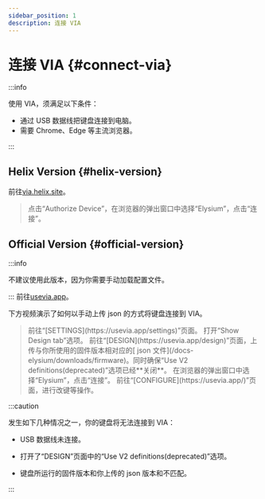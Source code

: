 ```yaml
---
sidebar_position: 1
description: 连接 VIA
---
```



# 连接 VIA  {#connect-via}


<PlaygroundCardsRow />

:::info

使用 VIA，须满足以下条件：

* 通过 USB 数据线把键盘连接到电脑。
* 需要 Chrome、Edge 等主流浏览器。

:::

## Helix Version {#helix-version}

前往[via.helix.site](https://via.helix.site/)。

<blockquote className="quote-text"> <Icon icon="fa-solid fa-computer-mouse" /> 点击“Authorize Device”，在浏览器的弹出窗口中选择“Elysium”，点击“连接”。</blockquote>

## Official Version {#official-version}

:::info

不建议使用此版本，因为你需要手动加载配置文件。

:::
前往[usevia.app](https://usevia.app/)。

下方视频演示了如何以手动上传 json 的方式将键盘连接到 VIA。

<div className="player-wrapper">
  <ReactPlayer
    className='player-container'
    url={via_tuts_1}
    playing={false}
    controls={true}
    height="100%"
    width="100%"
  />
</div>

<blockquote className="quote-text"> <Icon icon="fa-solid fa-caret-right" /> 前往“[SETTINGS](https://usevia.app/settings)”页面。  
<Icon icon="fa-solid fa-caret-right" /> 打开“Show Design tab”选项。  
<Icon icon="fa-solid fa-caret-right" /> 前往“[DESIGN](https://usevia.app/design)”页面，上传与你所使用的固件版本相对应的[<Icon icon="fa-solid fa-file-arrow-down" /> json 文件](/docs-elysium/downloads/firmware)。同时确保“Use V2 definitions(deprecated)”选项已经**关闭**。  
<Icon icon="fa-solid fa-caret-right" /> 在浏览器的弹出窗口中选择“Elysium”，点击“连接”。  
<Icon icon="fa-solid fa-caret-right" /> 前往“[CONFIGURE](https://usevia.app/)”页面，进行改键等操作。</blockquote>

:::caution

发生如下几种情况之一，你的键盘将无法连接到 VIA：

* USB 数据线未连接。

* 打开了“DESIGN”页面中的“Use V2 definitions(deprecated)”选项。

* 键盘所运行的固件版本和你上传的 json 版本和不匹配。

:::